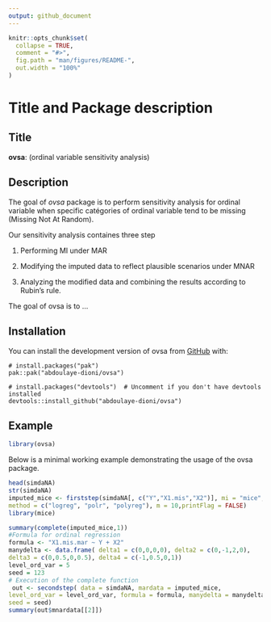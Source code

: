 ```yaml
---
output: github_document
---
```


<!-- README.md is generated from README.Rmd. Please edit that file -->

```r
knitr::opts_chunk$set(
  collapse = TRUE,
  comment = "#>",
  fig.path = "man/figures/README-",
  out.width = "100%"
)
```

# Title and Package description

## Title

**ovsa**: (ordinal variable sensitivity analysis)

## Description

The goal of *ovsa* package is to perform sensitivity analysis for ordinal variable  when specific catégories of ordinal variable tend to be missing
(Missing Not At Random).

Our sensitivity analysis containes three step

1. Performing MI under MAR

2. Modifying the imputed data to reflect plausible scenarios under MNAR

3. Analyzing the modified data and combining the results according to Rubin’s rule.

<!-- badges: start -->
<!-- badges: end -->

The goal of ovsa is to ...

## Installation

You can install the development version of ovsa from [GitHub](https://github.com/) with:

```
# install.packages("pak")
pak::pak("abdoulaye-dioni/ovsa")
```

```
# install.packages("devtools")  # Uncomment if you don't have devtools installed
devtools::install_github("abdoulaye-dioni/ovsa")
```



## Example


```r
library(ovsa)
```

Below is a minimal working example demonstrating the usage of the ovsa package.

```r
head(simdaNA)
str(simdaNA)
imputed_mice <- firststep(simdaNA[, c("Y","X1.mis","X2")], mi = "mice",
method = c("logreg", "polr", "polyreg"), m = 10,printFlag = FALSE)
library(mice)

summary(complete(imputed_mice,1))
#Formula for ordinal regression
formula <- "X1.mis.mar ~ Y + X2"
manydelta <- data.frame( delta1 = c(0,0,0,0), delta2 = c(0,-1,2,0),
delta3 = c(0,0.5,0,0.5), delta4 = c(-1,0.5,0,1))
level_ord_var = 5
seed = 123
# Execution of the complete function
 out <- secondstep( data = simdaNA, mardata = imputed_mice,
level_ord_var = level_ord_var, formula = formula, manydelta = manydelta,
seed = seed)
summary(out$mnardata[[2]])
```


